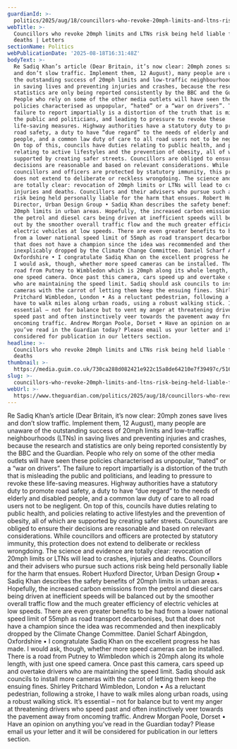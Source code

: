 ```yaml
---
guardianId: >-
  politics/2025/aug/18/councillors-who-revoke-20mph-limits-and-ltns-risk-being-held-liable-for-road-deaths
webTitle: >-
  Councillors who revoke 20mph limits and LTNs risk being held liable for road
  deaths | Letters
sectionName: Politics
webPublicationDate: '2025-08-18T16:31:48Z'
bodyText: >-
  Re Sadiq Khan’s article (Dear Britain, it’s now clear: 20mph zones save lives
  and don’t slow traffic. Implement them, 12 August), many people are unaware of
  the outstanding success of 20mph limits and low-traffic neighbourhoods (LTNs)
  in saving lives and preventing injuries and crashes, because the research and
  statistics are only being reported consistently by the BBC and the Guardian.
  People who rely on some of the other media outlets will have seen these
  policies characterised as unpopular, “hated” or a “war on drivers”. The
  failure to report impartially is a distortion of the truth that is misleading
  the public and politicians, and leading to pressure to revoke these
  life-saving measures. Highway authorities have a statutory duty to promote
  road safety, a duty to have “due regard” to the needs of elderly and disabled
  people, and a common law duty of care to all road users not to be negligent.
  On top of this, councils have duties relating to public health, and policies
  relating to active lifestyles and the prevention of obesity, all of which are
  supported by creating safer streets. Councillors are obliged to ensure their
  decisions are reasonable and based on relevant considerations. While
  councillors and officers are protected by statutory immunity, this protection
  does not extend to deliberate or reckless wrongdoing. The science and evidence
  are totally clear: revocation of 20mph limits or LTNs will lead to crashes,
  injuries and deaths. Councillors and their advisers who pursue such actions
  risk being held personally liable for the harm that ensues. Robert Huxford
  Director, Urban Design Group • Sadiq Khan describes the safety benefits of
  20mph limits in urban areas. Hopefully, the increased carbon emissions from
  the petrol and diesel cars being driven at inefficient speeds will be balanced
  out by the smoother overall traffic flow and the much greater efficiency of
  electric vehicles at low speeds. There are even greater benefits to be had
  from a lower national speed limit of 55mph as road transport decarbonises, but
  that does not have a champion since the idea was recommended and then
  inexplicably dropped by the Climate Change Committee. Daniel Scharf Abingdon,
  Oxfordshire • I congratulate Sadiq Khan on the excellent progress he has made.
  I would ask, though, whether more speed cameras can be installed. There is a
  road from Putney to Wimbledon which is 20mph along its whole length, with just
  one speed camera. Once past this camera, cars speed up and overtake drivers
  who are maintaining the speed limit. Sadiq should ask councils to install more
  cameras with the carrot of letting them keep the ensuing fines. Shirley
  Pritchard Wimbledon, London • As a reluctant pedestrian, following a stroke, I
  have to walk miles along urban roads, using a robust walking stick. It’s
  essential – not for balance but to vent my anger at threatening drivers who
  speed past and often instinctively veer towards the pavement away from
  oncoming traffic. Andrew Morgan Poole, Dorset • Have an opinion on anything
  you’ve read in the Guardian today? Please email us your letter and it will be
  considered for publication in our letters section.
headline: >-
  Councillors who revoke 20mph limits and LTNs risk being held liable for road
  deaths
thumbnail: >-
  https://media.guim.co.uk/730ca288d082421e922c15a8de64210e7f39497c/516_0_2970_2377/500.jpg
slug: >-
  councillors-who-revoke-20mph-limits-and-ltns-risk-being-held-liable-for-road-deaths-or-letters
webUrl: >-
  https://www.theguardian.com/politics/2025/aug/18/councillors-who-revoke-20mph-limits-and-ltns-risk-being-held-liable-for-road-deaths
---
```

Re Sadiq Khan’s article (Dear Britain, it’s now clear: 20mph zones save lives and don’t slow traffic. Implement them, 12 August), many people are unaware of the outstanding success of 20mph limits and low-traffic neighbourhoods (LTNs) in saving lives and preventing injuries and crashes, because the research and statistics are only being reported consistently by the BBC and the Guardian. People who rely on some of the other media outlets will have seen these policies characterised as unpopular, “hated” or a “war on drivers”. The failure to report impartially is a distortion of the truth that is misleading the public and politicians, and leading to pressure to revoke these life-saving measures. Highway authorities have a statutory duty to promote road safety, a duty to have “due regard” to the needs of elderly and disabled people, and a common law duty of care to all road users not to be negligent. On top of this, councils have duties relating to public health, and policies relating to active lifestyles and the prevention of obesity, all of which are supported by creating safer streets. Councillors are obliged to ensure their decisions are reasonable and based on relevant considerations. While councillors and officers are protected by statutory immunity, this protection does not extend to deliberate or reckless wrongdoing. The science and evidence are totally clear: revocation of 20mph limits or LTNs will lead to crashes, injuries and deaths. Councillors and their advisers who pursue such actions risk being held personally liable for the harm that ensues. Robert Huxford Director, Urban Design Group • Sadiq Khan describes the safety benefits of 20mph limits in urban areas. Hopefully, the increased carbon emissions from the petrol and diesel cars being driven at inefficient speeds will be balanced out by the smoother overall traffic flow and the much greater efficiency of electric vehicles at low speeds. There are even greater benefits to be had from a lower national speed limit of 55mph as road transport decarbonises, but that does not have a champion since the idea was recommended and then inexplicably dropped by the Climate Change Committee. Daniel Scharf Abingdon, Oxfordshire • I congratulate Sadiq Khan on the excellent progress he has made. I would ask, though, whether more speed cameras can be installed. There is a road from Putney to Wimbledon which is 20mph along its whole length, with just one speed camera. Once past this camera, cars speed up and overtake drivers who are maintaining the speed limit. Sadiq should ask councils to install more cameras with the carrot of letting them keep the ensuing fines. Shirley Pritchard Wimbledon, London • As a reluctant pedestrian, following a stroke, I have to walk miles along urban roads, using a robust walking stick. It’s essential – not for balance but to vent my anger at threatening drivers who speed past and often instinctively veer towards the pavement away from oncoming traffic. Andrew Morgan Poole, Dorset • Have an opinion on anything you’ve read in the Guardian today? Please email us your letter and it will be considered for publication in our letters section.
